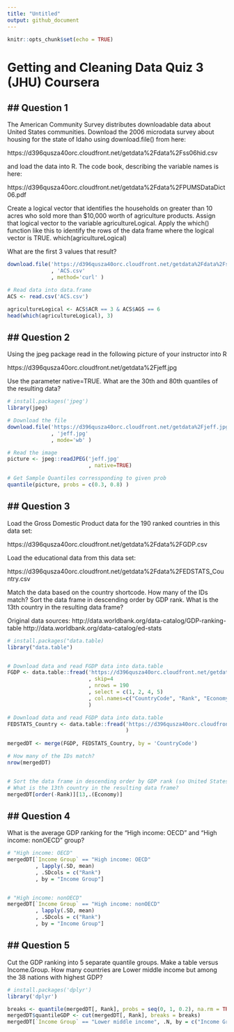 ```yaml
---
title: "Untitled"
output: github_document
---
```


```r
knitr::opts_chunk$set(echo = TRUE)
```

# Getting and Cleaning Data Quiz 3 (JHU) Coursera

## Question 1
-------------
The American Community Survey distributes downloadable data about United States communities. Download the 2006 microdata survey about housing for the state of Idaho using download.file() from here:

https://d396qusza40orc.cloudfront.net/getdata%2Fdata%2Fss06hid.csv

and load the data into R. The code book, describing the variable names is here:

https://d396qusza40orc.cloudfront.net/getdata%2Fdata%2FPUMSDataDict06.pdf

Create a logical vector that identifies the households on greater than 10 acres who sold more than $10,000 worth of agriculture products. Assign that logical vector to the variable agricultureLogical. Apply the which() function like this to identify the rows of the data frame where the logical vector is TRUE. which(agricultureLogical) 

What are the first 3 values that result?

```r
download.file('https://d396qusza40orc.cloudfront.net/getdata%2Fdata%2Fss06hid.csv'
              , 'ACS.csv'
              , method='curl' )

# Read data into data.frame
ACS <- read.csv('ACS.csv')

agricultureLogical <- ACS$ACR == 3 & ACS$AGS == 6
head(which(agricultureLogical), 3)
```

## Question 2
--------------
Using the jpeg package read in the following picture of your instructor into R

https://d396qusza40orc.cloudfront.net/getdata%2Fjeff.jpg

Use the parameter native=TRUE. What are the 30th and 80th quantiles of the resulting data?

```r
# install.packages('jpeg')
library(jpeg)

# Download the file
download.file('https://d396qusza40orc.cloudfront.net/getdata%2Fjeff.jpg'
              , 'jeff.jpg'
              , mode='wb' )

# Read the image
picture <- jpeg::readJPEG('jeff.jpg'
                          , native=TRUE)

# Get Sample Quantiles corressponding to given prob
quantile(picture, probs = c(0.3, 0.8) )
```


## Question 3
-------------
Load the Gross Domestic Product data for the 190 ranked countries in this data set:

https://d396qusza40orc.cloudfront.net/getdata%2Fdata%2FGDP.csv

Load the educational data from this data set:

https://d396qusza40orc.cloudfront.net/getdata%2Fdata%2FEDSTATS_Country.csv

Match the data based on the country shortcode. How many of the IDs match? Sort the data frame in descending order by GDP rank. What is the 13th country in the resulting data frame?

Original data sources: http://data.worldbank.org/data-catalog/GDP-ranking-table http://data.worldbank.org/data-catalog/ed-stats


```r
# install.packages("data.table)
library("data.table")


# Download data and read FGDP data into data.table
FGDP <- data.table::fread('https://d396qusza40orc.cloudfront.net/getdata%2Fdata%2FGDP.csv'
                          , skip=4
                          , nrows = 190
                          , select = c(1, 2, 4, 5)
                          , col.names=c("CountryCode", "Rank", "Economy", "Total")
                          )

# Download data and read FGDP data into data.table
FEDSTATS_Country <- data.table::fread('https://d396qusza40orc.cloudfront.net/getdata%2Fdata%2FEDSTATS_Country.csv'
                                      )
                                      
mergedDT <- merge(FGDP, FEDSTATS_Country, by = 'CountryCode')

# How many of the IDs match?
nrow(mergedDT)


# Sort the data frame in descending order by GDP rank (so United States is last). 
# What is the 13th country in the resulting data frame?
mergedDT[order(-Rank)][13,.(Economy)]
```


## Question 4
-------------
What is the average GDP ranking for the "High income: OECD" and "High income: nonOECD" group?

```r
# "High income: OECD" 
mergedDT[`Income Group` == "High income: OECD"
         , lapply(.SD, mean)
         , .SDcols = c("Rank")
         , by = "Income Group"]


# "High income: nonOECD"
mergedDT[`Income Group` == "High income: nonOECD"
         , lapply(.SD, mean)
         , .SDcols = c("Rank")
         , by = "Income Group"]
```

## Question 5
-------------
Cut the GDP ranking into 5 separate quantile groups. Make a table versus Income.Group. How many countries are Lower middle income but among the 38 nations with highest GDP?

```r
# install.packages('dplyr')
library('dplyr')

breaks <- quantile(mergedDT[, Rank], probs = seq(0, 1, 0.2), na.rm = TRUE)
mergedDT$quantileGDP <- cut(mergedDT[, Rank], breaks = breaks)
mergedDT[`Income Group` == "Lower middle income", .N, by = c("Income Group", "quantileGDP")]
```